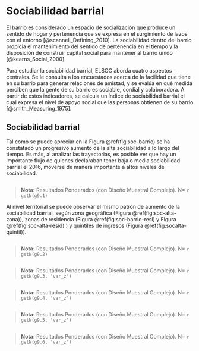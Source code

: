 # Sociabilidad barrial

El barrio es considerado un espacio de socialización que produce un sentido de hogar y pertenencia que se expresa en el surgimiento de lazos con el entorno [@scannell_Defining_2010]. La sociabilidad dentro del barrio propicia el mantenimiento del sentido de pertenencia en el tiempo y la disposición de construir capital social para mantener al barrio unido [@kearns_Social_2000].

Para estudiar la sociabilidad barrial, ELSOC aborda cuatro aspectos centrales. Se le consulta a los encuestados acerca de la facilidad que tiene en su barrio para generar relaciones de amistad, y se evalúa en qué medida perciben que la gente de su barrio es sociable, cordial y colaboradora. A partir de estos indicadores, se calcula un índice de sociabilidad barrial el cual expresa el nivel de apoyo social que las personas obtienen de su barrio [@smith_Measuring_1975].

## Sociabilidad barrial

Tal como se puede apreciar en la Figura \@ref(fig:soc-barrio) se ha constatado un progresivo aumento de la alta sociabilidad a lo largo del tiempo. Es más, al analizar las trayectorias, es posible ver que hay un importante flujo de quienes declaraban tener baja o media sociabilidad barrial el 2016, moverse de manera importante a altos niveles de sociabilidad.

<!-- ### 9.1 Sociabilidad Barrial, según ola de estudio -->
```r

```

> **Nota:** Resultados Ponderados (con Diseño Muestral Complejo). N=  `r getN(g9.1)` 


Al nivel territorial se puede observar el mismo patrón de aumento de la sociabilidad barrial, según zona geográfica (Figura \@ref(fig:soc-alta-zona)), zonas de residencia (Figura  \@ref(fig:soc-barrio-resi)  y Figura \@ref(fig:soc-alta-resid) ) y quintiles de ingresos (Figura \@ref(fig:socalta-quintil)).
 

<!-- ### 9.2 Cambios en Sociabilidad Barrial, según ola de estudio. Porcentaje con sociabilidad barrial "Alta". -->
```r

```

> **Nota:** Resultados Ponderados (con Diseño Muestral Complejo). N=  `r getN(g9.2)` 

<!-- ### 9.3 Porcentaje de Sociabilidad Barrial "Alta", según ola de estudio y zona geográfica -->
```r

```


> **Nota:** Resultados Ponderados (con Diseño Muestral Complejo). N= `r getN(g9.3, 'var_z')` 

<!-- ### 9.4 Porcentaje de Sociabilidad Barrial "Alta", según ola de estudio y zona de residencia -->
```r


```


> **Nota:** Resultados Ponderados (con Diseño Muestral Complejo). N=  `r getN(g9.4, 'var_z')` 


<!-- ### 9.5 Porcentaje de Sociabilidad Barrial "Alta", según ola de estudio y zona de residencia -->
```r

```


> **Nota:** Resultados Ponderados (con Diseño Muestral Complejo). N= `r getN(g9.5, 'var_z')` 



<!-- ### 9.6 Porcentaje con Índice de Sociabilidad Barrial "Alta", según ola de estudio y quintil de ingresos del hogar -->
```r

```

> **Nota:** Resultados Ponderados (con Diseño Muestral Complejo). N= `r getN(g9.6, 'var_z')` 

